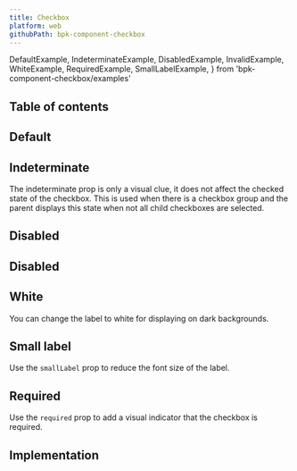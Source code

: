 ```yaml
---
title: Checkbox
platform: web
githubPath: bpk-component-checkbox
---
```



  DefaultExample,
  IndeterminateExample,
  DisabledExample,
  InvalidExample,
  WhiteExample,
  RequiredExample,
  SmallLabelExample,
} from 'bpk-component-checkbox/examples'

## Table of contents

## Default

<PresentationBlock>
  <DefaultExample />
</PresentationBlock>

## Indeterminate

The indeterminate prop is only a visual clue, it does not affect the checked state of the checkbox. This is used when there is a checkbox group and the parent displays this state when not all child checkboxes are selected.

<PresentationBlock>
  <IndeterminateExample />
</PresentationBlock>

## Disabled

<PresentationBlock>
  <DisabledExample />
</PresentationBlock>

## Disabled

<PresentationBlock>
  <InvalidExample />
</PresentationBlock>

## White

You can change the label to white for displaying on dark backgrounds.

<PresentationBlock>
  <WhiteExample />
</PresentationBlock>

## Small label

Use the `smallLabel` prop to reduce the font size of the label.

<PresentationBlock>
  <SmallLabelExample />
</PresentationBlock>

## Required

Use the `required` prop to add a visual indicator that the checkbox is required.

<PresentationBlock>
  <RequiredExample />
</PresentationBlock>

## Implementation

<Readme file={readme} />
